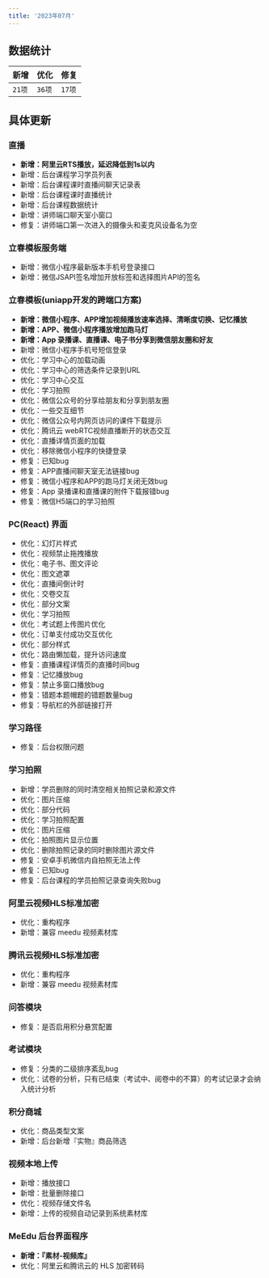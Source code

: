 ```yaml
---
title: '2023年07月'
---
```


## 数据统计
| 新增 | 优化 | 修复 |
| --- | --- | --- |
| `21项` | `36项` | `17项` |


## 具体更新

### 直播

- **新增：阿里云RTS播放，延迟降低到1s以内**
- 新增：后台课程学习学员列表
- 新增：后台课程课时直播间聊天记录表
- 新增：后台课程课时直播统计
- 新增：后台课程数据统计
- 新增：讲师端口聊天室小窗口
- 修复：讲师端口第一次进入的摄像头和麦克风设备名为空

### 立春模板服务端

- 新增：微信小程序最新版本手机号登录接口
- 新增：微信JSAPI签名增加开放标签和选择图片API的签名

### 立春模板(uniapp开发的跨端口方案)

- **新增：微信小程序、APP增加视频播放速率选择、清晰度切换、记忆播放**
- **新增：APP、微信小程序播放增加跑马灯**
- **新增：App 录播课、直播课、电子书分享到微信朋友圈和好友**
- 新增：微信小程序手机号短信登录
- 优化：学习中心的加载动画
- 优化：学习中心的筛选条件记录到URL
- 优化：学习中心交互
- 优化：学习拍照
- 优化：微信公众号的分享给朋友和分享到朋友圈
- 优化：一些交互细节
- 优化：微信公众号内网页访问的课件下载提示
- 优化：腾讯云 webRTC视频直播断开的状态交互
- 优化：直播详情页面的加载
- 优化：移除微信小程序的快捷登录
- 修复：已知bug
- 修复：APP直播间聊天室无法链接bug
- 修复：微信小程序和APP的跑马灯关闭无效bug
- 修复：App 录播课和直播课的附件下载报错bug
- 修复：微信H5端口的学习拍照

### PC(React) 界面

- 优化：幻灯片样式
- 优化：视频禁止拖拽播放
- 优化：电子书、图文评论
- 优化：图文遮罩
- 优化：直播间倒计时
- 优化：交卷交互
- 优化：部分文案
- 优化：学习拍照
- 优化：考试题上传图片优化
- 优化：订单支付成功交互优化
- 优化：部分样式
- 优化：路由懒加载，提升访问速度
- 修复：直播课程详情页的直播时间bug
- 修复：记忆播放bug
- 修复：禁止多窗口播放bug
- 修复：错题本题帽题的错题数量bug
- 修复：导航栏的外部链接打开

### 学习路径

- 修复：后台权限问题

### 学习拍照

- 新增：学员删除的同时清空相关拍照记录和源文件
- 优化：图片压缩
- 优化：部分代码
- 优化：学习拍照配置
- 优化：图片压缩
- 优化：拍照图片显示位置
- 优化：删除拍照记录的同时删除图片源文件
- 修复：安卓手机微信内自拍照无法上传
- 修复：已知bug
- 修复：后台课程的学员拍照记录查询失败bug

### 阿里云视频HLS标准加密

- 优化：重构程序
- 新增：兼容 meedu 视频素材库

### 腾讯云视频HLS标准加密

- 优化：重构程序
- 新增：兼容 meedu 视频素材库

### 问答模块

- 修复：是否启用积分悬赏配置

### 考试模块

- 修复：分类的二级排序紊乱bug
- 优化：试卷的分析，只有已结束（考试中、阅卷中的不算）的考试记录才会纳入统计分析

### 积分商城

- 优化：商品类型文案
- 新增：后台新增『实物』商品筛选

### 视频本地上传

- 新增：播放接口
- 新增：批量删除接口
- 优化：视频存储文件名
- 新增：上传的视频自动记录到系统素材库

### MeEdu 后台界面程序

- **新增：『素材-视频库』**
- 优化：阿里云和腾讯云的 HLS 加密转码
